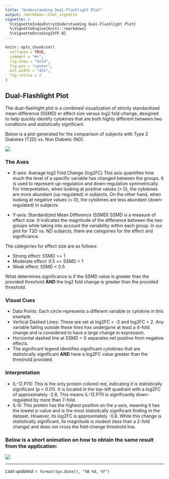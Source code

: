 ```yaml
---
title: "Understanding Dual-Flashlight Plot"
output: rmarkdown::html_vignette
vignette: >
  %\VignetteIndexEntry{Understanding Dual-Flashlight Plot}
  %\VignetteEngine{knitr::rmarkdown}
  %\VignetteEncoding{UTF-8}
---
```


```r
knitr::opts_chunk$set(
  collapse = TRUE,
  comment = "#>",
  fig.show = "hold",
  fig.pos = "center",
  out.width = "42%",
  fig.retina = 2
)
```

## Dual-Flashlight Plot

The dual-flashlight plot is a combined visualization of strictly standardized mean difference (SSMD) or effect size versus log2 fold-change, designed to help quickly identify cytokines that are both highly different between two conditions and statistically significant. 

Below is a plot generated for the comparison of subjects with Type 2 Diabetes (T2D) vs. Non Diabetic (ND). 

![](../man/figures/dualflashlightplot_vignette.png)

### The Axes

* X-axis: Average log2 Fold Change (log2FC)
This axis quantifies how much the level of a specific variable has changed between the groups. It is used to represent up-regulation and down-regulation symmetrically. For interpretation, when looking at positive values (> 0), the cytokines are more abundant (up-regulated) in subjects. On the other hand, when looking at negative values (< 0), the cytokines are less abundant (down-regulated) in subjects.

* Y-axis: Standardized Mean Difference (SSMD)
SSMD is a measure of effect size. It indicates the magnitude of the difference between the two groups while taking into account the variability within each group. In our plot for T2D vs. ND subjects, there are categories for the effect and significance.

The categories for effect size are as follows: 

  * Strong effect: SSMD >= 1
  * Moderate effect: 0.5 <= SSMD < 1
  * Weak effect: SSMD < 0.5

What determines significance is if the SSMD value is greater than the provided threshold **AND** the log2 fold change is greater than the provided threshold.

### Visual Cues

* Data Points: Each circle represents a different variable or cytokine in this example.
* Vertical Dashed Lines: These are set at log2FC = -2 and log2FC = 2. Any variable falling outside these lines has undergone at least a 4-fold change and is considered to have a large change in expression.
* Horizontal dashed line at SSMD = 0 separates net positive from negative effects.
* The significant legend identifies significant cytokines that are statistically significant **AND** have a log2FC value greater than the threshold provided. 

### Interpretation

* IL-12.P70: This is the only protein colored red, indicating it is statistically significant (p < 0.01). It is located in the top-left quadrant with a log2FC of approximately -2.8. This means IL-12.P70 is significantly down-regulated by more than 7-fold.  
* IL-6: This protein has the highest position on the y-axis, meaning it has the lowest p-value and is the most statistically significant finding in the dataset. However, its log2FC is approximately -0.8. While this change is statistically significant, its magnitude is modest (less than a 2-fold change) and does not cross the fold-change threshold line. 

### Below is a short animation on how to obtain the same result from the application: 

![](../man/figures/DualFlashlightPlot.gif)

------------------------------------------------------------------------
*Last updated:* `r format(Sys.Date(), "%B %d, %Y")`